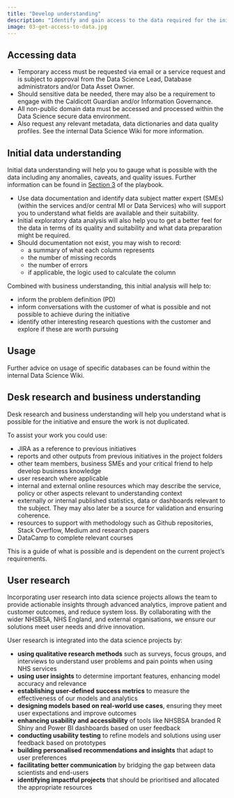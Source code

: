 ```yaml
---
title: "Develop understanding"
description: "Identify and gain access to the data required for the initiative."
image: 03-get-access-to-data.jpg
---
```


## Accessing data

-	Temporary access must be requested via email or a service request and is subject to approval from the Data Science Lead, Database administrators and/or Data Asset Owner.
-	Should sensitive data be needed, there may also be a requirement to engage with the Caldicott Guardian and/or Information Governance.
-	All non-public domain data must be accessed and processed within the Data Science secure data environment.
-	Also request any relevant metadata, data dictionaries and data quality profiles. See the internal Data Science Wiki for more information.   

## Initial data understanding

Initial data understanding will help you to gauge what is possible with the data including any anomalies, caveats, and quality issues. Further information can be found in [Section 3](../../03-analysis/index.qmd) of the playbook.  

-	Use data documentation and identify data subject matter expert (SMEs) (within the services and/or central MI or Data Services) who will support you to understand what fields are available and their suitability.
-	Initial exploratory data analysis will also help you to get a better feel for the data in terms of its quality and suitability and what data preparation might be required.
-	Should documentation not exist, you may wish to record:
    - a summary of what each column represents
    -	the number of missing records
    -	the number of errors
    -	if applicable, the logic used to calculate the column

Combined with business understanding, this initial analysis will help to:

-	inform the problem definition (PD)
-	inform conversations with the customer of what is possible and not possible to achieve during the initiative
-	identify other interesting research questions with the customer and explore if these are worth pursuing

## Usage

Further advice on usage of specific databases can be found within the internal Data Science Wiki.

## Desk research and business understanding

Desk research and business understanding will help you understand what is possible for the initiative and ensure the work is not duplicated.

To assist your work you could use:

-	JIRA as a reference to previous initiatives
-	reports and other outputs from previous initiatives in the project folders
-	other team members, business SMEs and your critical friend to help develop business knowledge
-	user research where applicable
-	internal and external online resources which may describe the service, policy or other aspects relevant to understanding context
-	externally or internal published statistics, data or dashboards relevant to the subject. They may also later be a source for validation and ensuring coherence.
-	resources to support with methodology such as Github repositories, Stack Overflow, Medium and research papers
-	DataCamp to complete relevant courses

This is a guide of what is possible and is dependent on the current project’s requirements.

## User research

Incorporating user research into data science projects allows the team to provide actionable insights through advanced analytics, improve patient and customer outcomes, and reduce system loss. By collaborating with the wider NHSBSA, NHS England, and external organisations, we ensure our solutions meet user needs and drive innovation.

User research is integrated into the data science projects by:

- **using qualitative research methods** such as surveys, focus groups, and interviews to understand user problems and pain points when using NHS services
- **using user insights** to determine important features, enhancing model accuracy and relevance
- **establishing user-defined success metrics** to measure the effectiveness of our models and analytics
- **designing models based on real-world use cases**, ensuring they meet user expectations and improve outcomes
- **enhancing usability and accessibility** of tools like NHSBSA branded R Shiny and Power BI dashboards based on user feedback
- **conducting usability testing** to refine models and solutions using user feedback based on prototypes
- **building personalised recommendations and insights** that adapt to user preferences
- **facilitating better communication** by bridging the gap between data scientists and end-users
- **identifying impactful projects** that should be prioritised and allocated the appropriate resources
